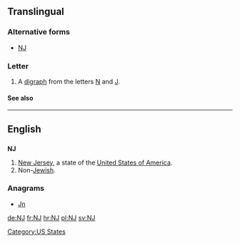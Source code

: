 {{also|nj|nJ|ǌ|Nj|N.J.|ǋ|Ǌ}}
==Translingual==

===Alternative forms===
* [[Ǌ]]

===Letter===
{{mul-letter|upper=NJ|mixed=Nj|lower=nj|script=Latn}}

# A [[digraph]] from the letters [[N]] and [[J]].

====See also====
{{Latn-script}}

----

==English==

==={{abbreviation}}===
'''NJ'''

# [[New Jersey]], a state of the [[United States of America]].
# Non-[[Jewish]].

===Anagrams===
* [[Jn#English|Jn]] 

[[Category:US States]]

[[de:NJ]]
[[fr:NJ]]
[[hr:NJ]]
[[pl:NJ]]
[[sv:NJ]]